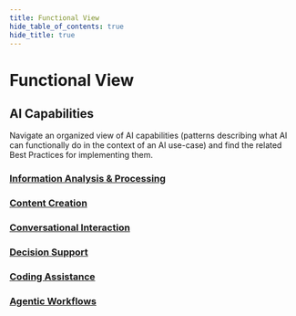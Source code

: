 ```yaml
---
title: Functional View
hide_table_of_contents: true
hide_title: true
---
```



<PageViewTracker featureName="FUNCTIONAL_VIEW_INDEX" />

<div className="hero-header">
  <h1>Functional View</h1>
</div>

<div className="section-with-background blue">
  <h2>AI Capabilities</h2>
  <p>
    Navigate an organized view of AI capabilities (patterns describing what AI can functionally do in the context of an AI use-case) and find the related Best Practices for
    implementing them.
  </p>
</div>

<h3>
  <a href={useBaseUrl("/docs/functional-view/information-analysis-and-processing")}>Information Analysis & Processing</a>
</h3>

<ul className="button-grid">
  <IconLinkButton href="/docs/functional-view/information-analysis-and-processing/summarization-of-text" text="Summarization of Text" />
  <IconLinkButton href="/docs/functional-view/information-analysis-and-processing/translation-of-text" text="Translation of Text" />
  <IconLinkButton href="/docs/functional-view/information-analysis-and-processing/sentiment-analysis-of-text" text="Sentiment Analysis of Text" />
  <IconLinkButton href="/docs/functional-view/information-analysis-and-processing/qa-on-enterprise-knowledge-base" text="Question & Answers on Enterprise Knowledge Base" />
  <IconLinkButton href="/docs/functional-view/information-analysis-and-processing/information-classification-in-categories" text="Information Classification in Categories" />
  <IconLinkButton href="/docs/functional-view/information-analysis-and-processing/information-extraction-from-documents" text="Information Extraction from Documents" />
  <IconLinkButton href="/docs/functional-view/information-analysis-and-processing/image-analysis" text="Image Analysis" />
</ul>

<h3>
  <a href={useBaseUrl("/docs/functional-view/content-creation")}>Content Creation</a>
</h3>

<ul className="button-grid">
  <IconLinkButton href="/docs/functional-view/content-creation/generate-text-generic-knowledge" text="Generate Text based on Generic Knowledge" />
  <IconLinkButton href="/docs/functional-view/content-creation/generate-text-specific-knowledge" text="Generate Text based on Proprietary, Specific Knowledge" />
  <IconLinkButton href="/docs/functional-view/content-creation/review-and-refine-text" text="Review and Refine Text" />
  <IconLinkButton href="/docs/functional-view/content-creation/generate-image-from-text" text="Generate Image from Text" />
  <IconLinkButton href="/docs/functional-view/content-creation/describe-images" text="Describe Images" />
</ul>

<h3>
  <a href={useBaseUrl("/docs/functional-view/conversational-interaction")}>Conversational Interaction</a>
</h3>

<ul className="button-grid">
  <IconLinkButton href="/docs/functional-view/conversational-interaction/conversational-interaction-with-applications" text="Conversational Interaction with Applications" />
  <IconLinkButton href="/docs/functional-view/conversational-interaction/conversational-interaction-with-analytics" text="Conversational Interaction with Analytics" />
</ul>

<h3>
  <a href={useBaseUrl("/docs/functional-view/decision-support")}>Decision Support</a>
</h3>

<ul className="button-grid">
  <IconLinkButton href="/docs/functional-view/decision-support/recommendations-historical-data" text="Recommendations based on Historical Data" />
  <IconLinkButton href="/docs/functional-view/decision-support/data-clustering" text="Data Clustering" />
  <IconLinkButton href="/docs/functional-view/decision-support/forecasting-historical-data" text="Forecasting based on Historical Data" />
  <IconLinkButton href="/docs/functional-view/decision-support/anomaly-detection" text="Anomaly Detection" />
  <IconLinkButton href="/docs/functional-view/decision-support/scenario-simulations" text="Scenario Simulations" />
  <IconLinkButton href="/docs/functional-view/decision-support/alternative-ranking" text="Alternative Ranking" />
</ul>

<h3>
  <a href={useBaseUrl("/docs/functional-view/coding-assistance")}>Coding Assistance</a>
</h3>

<ul className="button-grid">
  <IconLinkButton href="/docs/functional-view/coding-assistance/synthetic-data-generation" text="Synthetic Data Generation" />
  <IconLinkButton href="/docs/functional-view/coding-assistance/code-generation" text="Code Generation" />
  <IconLinkButton href="/docs/functional-view/coding-assistance/code-review" text="Code Review" />
  <IconLinkButton href="/docs/functional-view/coding-assistance/code-documentation" text="Code Documentation" />
  <IconLinkButton href="/docs/functional-view/coding-assistance/test-generation" text="Test-script and Test-case Generation" />
</ul>

<h3>
  <a href={useBaseUrl("/docs/functional-view/agentic-workflows")}>Agentic Workflows</a>
</h3>

<ul className="button-grid">
  <IconLinkButton href="/docs/functional-view/agentic-workflows/agentic-workflows" text="Agentic Workflows" />
</ul>
